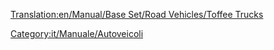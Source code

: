 [[Translation:en/Manual/Base Set/Road Vehicles/Toffee Trucks]]

{{it/Manuale/Set base/Autoveicoli/StatAutoveicoli|nome     = Autocarro toffee MightyMover
  |img      = en/Manual/Base Set/Road Vehicles/MightyMover toffee.png
  |prezzo    = 9.596
  |velocità    = 48
  |annuale   = 842
  |ideato= 1935
  |vita     = 15
  |capacità = 17 t di toffee
}}
{{it/Manuale/Set base/Autoveicoli/StatAutoveicoli|nome     = Autocarro toffee Powernaught
  |img      = en/Manual/Base Set/Road Vehicles/Powernaught toffee.png
  |prezzo    = 12.058
  |velocità    = 88
  |annuale   = 1574
  |ideato= 1977
  |vita     = 15
  |capacità = 19 t di toffee
}}
{{it/Manuale/Set base/Autoveicoli/StatAutoveicoli|nome     = Autocarro toffee Wizzowow
  |img      = en/Manual/Base Set/Road Vehicles/Wizzowow toffee.png
  |prezzo    = 12.878
  |velocità    = 112
  |annuale   = 2.250
  |ideato= 2014
  |vita     = 15
  |capacità = 22 t di toffee
}}

[[Category:it/Manuale/Autoveicoli]]